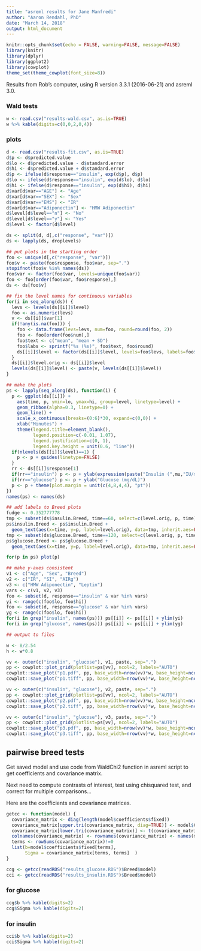 ```yaml
---
title: "asreml results for Jane Manfredi"
author: "Aaron Rendahl, PhD"
date: "March 14, 2018"
output: html_document
---
```


```r
knitr::opts_chunk$set(echo = FALSE, warning=FALSE, message=FALSE)
library(knitr)
library(dplyr)
library(ggplot2)
library(cowplot)
theme_set(theme_cowplot(font_size=8))
```

Results from Rob's computer, using R version 3.3.1 (2016-06-21) and asreml 3.0.

### Wald tests
```r
w <- read.csv("results-wald.csv", as.is=TRUE)
w %>% kable(digits=c(0,0,2,0,4))
```

### plots
```r
d <- read.csv("results-fit.csv", as.is=TRUE)
d$p <- d$predicted.value
d$lo <- d$predicted.value - d$standard.error
d$hi <- d$predicted.value + d$standard.error
d$p <- ifelse(d$response=="insulin", exp(d$p), d$p)
d$lo <- ifelse(d$response=="insulin", exp(d$lo), d$lo)
d$hi <- ifelse(d$response=="insulin", exp(d$hi), d$hi)
d$var[d$var=="AGE"] <- "Age"
d$var[d$var=="SEX"] <- "Sex"
d$var[d$var=="EMS"] <- "IR"
d$var[d$var=="Adiponectin"] <- "HMW Adiponectin"
d$level[d$level=="n"] <- "No"
d$level[d$level=="y"] <- "Yes"
d$level <- factor(d$level)

ds <- split(d, d[,c("response", "var")])
ds <- lapply(ds, droplevels)

## put plots in the starting order
foo <- unique(d[,c("response", "var")])
foo$v <- paste(foo$response, foo$var, sep=".")
stopifnot(foo$v %in% names(ds))
foo$var <- factor(foo$var, levels=unique(foo$var))
foo <- foo[order(foo$var, foo$response),]
ds <- ds[foo$v]

## fix the level names for continuous variables
for(i in seq_along(ds)) {
  levs <- levels(ds[[i]]$level)
  foo <- as.numeric(levs)
  v <- ds[[i]]$var[1]
  if(!any(is.na(foo))) {
    foo <- data.frame(levs=levs, num=foo, round=round(foo, 2))
    foo <- foo[order(foo$num),]
    foo$text <- c("mean", "mean + SD")
    foo$labs <- sprintf("%s (%s)", foo$text, foo$round)
    ds[[i]]$level <- factor(ds[[i]]$level, levels=foo$levs, labels=foo$labs)
  }
  ds[[i]]$level.orig <- ds[[i]]$level
  levels(ds[[i]]$level) <- paste(v, levels(ds[[i]]$level))
}

## make the plots
ps <- lapply(seq_along(ds), function(i) {
  p <- ggplot(ds[[i]]) + 
    aes(time, p, ymin=lo, ymax=hi, group=level, linetype=level) + 
    geom_ribbon(alpha=0.3, linetype=0) +
    geom_line() +
    scale_x_continuous(breaks=(0:6)*30, expand=c(0,0)) +
    xlab("Minutes") +
    theme(legend.title=element_blank(), 
          legend.position=c(-0.01, 1.07), 
          legend.justification=c(0, 1),
          legend.key.height = unit(0.6, "line"))
  if(nlevels(ds[[i]]$level)==1) {
    p <- p + guides(linetype=FALSE)
  }
  rr <- ds[[i]]$response[1]
  if(rr=="insulin") p <- p + ylab(expression(paste("Insulin (",mu,"IU/mL)")))
  if(rr=="glucose") p <- p + ylab("Glucose (mg/dL)")
  p <- p + theme(plot.margin = unit(c(4,8,4,4), "pt"))
})
names(ps) <- names(ds)

## add labels to Breed plots
fudge <- 0.352777778
tmp <- subset(ds$insulin.Breed, time==60, select=c(level.orig, p, time))
ps$insulin.Breed <- ps$insulin.Breed + 
  geom_text(aes(x=time, y=p, label=level.orig), data=tmp, inherit.aes=FALSE, size=8*fudge)
tmp <- subset(ds$glucose.Breed, time==120, select=c(level.orig, p, time))
ps$glucose.Breed <- ps$glucose.Breed + 
  geom_text(aes(x=time, y=p, label=level.orig), data=tmp, inherit.aes=FALSE, size=8*fudge)
```

```r
for(p in ps) plot(p)
```

```r
## make y-axes consistent
v1 <- c("Age", "Sex", "Breed")
v2 <- c("IR", "SI", "AIRg")
v3 <- c("HMW Adiponectin", "Leptin")
vars <- c(v1, v2, v3)
foo <- subset(d, response=="insulin" & var %in% vars)
yi <- range(c(foo$lo, foo$hi))
foo <- subset(d, response=="glucose" & var %in% vars)
yg <- range(c(foo$lo, foo$hi))
for(i in grep("insulin", names(ps))) ps[[i]] <- ps[[i]] + ylim(yi)
for(i in grep("glucose", names(ps))) ps[[i]] <- ps[[i]] + ylim(yg)
```


```r
## output to files

w <- 8/2.54
h <- w*0.8

vv <- outer(c("insulin", "glucose"), v1, paste, sep=".")
pp <- cowplot::plot_grid(plotlist=ps[vv], ncol=2, labels="AUTO")
cowplot::save_plot("p1.pdf", pp, base_width=nrow(vv)*w, base_height=ncol(vv)*h)
cowplot::save_plot("p1.tiff", pp, base_width=nrow(vv)*w, base_height=ncol(vv)*h, compression="lzw")

vv <- outer(c("insulin", "glucose"), v2, paste, sep=".")
pp <- cowplot::plot_grid(plotlist=ps[vv], ncol=2, labels="AUTO")
cowplot::save_plot("p2.pdf", pp, base_width=nrow(vv)*w, base_height=ncol(vv)*h)
cowplot::save_plot("p2.tiff", pp, base_width=nrow(vv)*w, base_height=ncol(vv)*h, compression="lzw")

vv <- outer(c("insulin", "glucose"), v3, paste, sep=".")
pp <- cowplot::plot_grid(plotlist=ps[vv], ncol=2, labels="AUTO")
cowplot::save_plot("p3.pdf", pp, base_width=nrow(vv)*w, base_height=ncol(vv)*h)
cowplot::save_plot("p3.tiff", pp, base_width=nrow(vv)*w, base_height=ncol(vv)*h, compression="lzw")

```

## pairwise breed tests
Get saved model and use code from WaldChi2 function in asreml script to get coefficients and covariance matrix.

Next need to compute contrasts of interest, test using chisquared test, and correct for multiple comparisons...

Here are the coefficients and covariance matrices.

```r
getcc <- function(model) {
  covariance_matrix <- diag(length(model$coefficients$fixed))
  covariance_matrix[upper.tri(covariance_matrix, diag=TRUE)] <- model$Cfixed
  covariance_matrix[lower.tri(covariance_matrix)] <- t(covariance_matrix)[lower.tri(t(covariance_matrix))]
  colnames(covariance_matrix) <- rownames(covariance_matrix) <- names(model$coefficients$fixed)
  terms <- rowSums(covariance_matrix)!=0
  list(b=model$coefficients$fixed[terms], 
       Sigma = covariance_matrix[terms, terms]  )
}

ccg <- getcc(readRDS("results_glucose.RDS")$Breed$model)
cci <- getcc(readRDS("results_insulin.RDS")$Breed$model)
```

### for glucose
```r
ccg$b %>% kable(digits=2)
ccg$Sigma %>% kable(digits=2)
```

### for insulin
```r
cci$b %>% kable(digits=2)
cci$Sigma %>% kable(digits=2)
```

